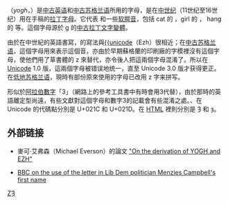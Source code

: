 {{Infobox alphabet|alphabet=拉丁|uuc=021C|ulc=021D|Image=Yogh.svg|imgwidth=150px}}
{{Unicode|'''Ȝ'''、'''ȝ'''}}（''yogh''，{{lang-enm|ȝogh}}）是[[中古英语|中古英语]]和[[低地苏格兰语|中古苏格兰语]]所用的字母，是在[[中世纪|中世纪]]（11世纪至16世纪）用在手稿的[[拉丁字母|拉丁字母]]。它代表 {{IPA4|j}} 和一些[[软腭音|软腭音]]，包括 cat 的 {{IPA4|k}} ，girl 的 {{IPA4|g}}， hang 的 {{IPA4|ŋ}} 等。這個字母源於 g 的[[中古拉丁文字變體|中古拉丁文字變體]]。

由於在中世紀的英語書寫，{{Unicode|Ȝ}}的寫法與[[Ʒ|{{unicode]]（Ezh）很相近；在[[中古苏格兰语|中古苏格兰语]]，{{Unicode|Ȝ}}這個字母用來表示{{IPA|/j/}}這個音，亦由於早期蘇格蘭的印刷廠的字模裡沒有{{Unicode|Ȝ}}這個字母，使他們用了草書體的 z 來替代，亦令後人把這兩個字母混淆了。所以在 [[Unicode|Unicode]] 1.0 版，這兩個字母被错误地统一，直至 Unicode 3.0 版才获得更正。在[[低地苏格兰语|低地苏格兰语]]，現時有部份原來使用{{Unicode|Ȝ}}的字母已改用 z 字来拼写。

{{Unicode|Ȝ}}形似於[[阿拉伯數字|阿拉伯數字]]「3」（網路上的參考工具書中有時會用3代替{{Unicode|Ȝ}}），由於那時的英語離定型尚遠，有些文獻對這個字母和數字3的記載會有些混淆之處。{{lang|ang|Ȝ}}、{{lang|ang|ȝ}}在 Unicode 的代碼點分別是 U+021C 和 U+021D。在 [[HTML|HTML]] 裡則分別是 &#540; 和 &#541;。

== 外部链接 ==
* {{en}}麥可‧艾弗森（Michael Everson）的論文 [http://www.evertype.com/standards/wynnyogh/ezhyogh.html "On the derivation of YOGH and EZH"] {{Wayback|url=http://www.evertype.com/standards/wynnyogh/ezhyogh.html |date=20210214210858 }}
* {{en}}[http://news.bbc.co.uk/1/hi/magazine/4595228.stm BBC on the use of the letter in Lib Dem politician Menzies Campbell's first name] {{Wayback|url=http://news.bbc.co.uk/1/hi/magazine/4595228.stm |date=20210312042752 }}

{{Alphabet sco|width=90%}}
{{Latin alphabet}}

[[Category:中古拉丁文字變體|ZȜ]]